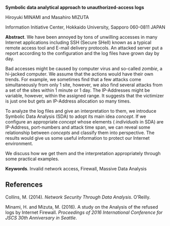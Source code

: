 <span>**Symbolic data analytical approach to unauthorized-access
logs**</span>

Hiroyuki MINAMI and Masahiro MIZUTA

Information Initiative Center, Hokkaido University, Sapporo 060-0811
JAPAN

<span>**Abstract**</span>. We have been annoyed by tons of unwilling
accesses in many Internet applications including SSH (Secure SHell)
known as a typical remote access tool and E-mail delivery protocols. An
attacked server put a report according to the configuration and the log
files have grown day by day.

Bad accesses might be caused by computer virus and so-called
<span>*zombie*</span>, a hi-jacked computer. We assume that the actions
would have their own trends. For example, we sometimes find that a few
attacks come simultaneously from only 1 site, however, we also find
several attacks from a set of the sites within 1 minute or 1 day. The
IP-Addresses might be variable, however, within the assigned range. It
suggests that the victimizer is just one but gets an IP-Address
allocation so many times.

To analyze the log files and give an interpretation to them, we
introduce Symbolic Data Analysis (SDA) to adopt its main idea
<span>*concept*</span>. If we configure an appropriate
<span>*concept*</span> whose elements (<span> *individuals*</span> in
SDA) are IP-Address, port-numbers and attack time span, we can reveal
some relationship between <span>*concepts*</span> and classify them into
perspective. The results would give us some useful information to
protect our Internet environment.

We discuss how we get them and the interpretation appropriately through
some practical examples.

<span>**Keywords**</span>. Invalid network access, Firewall, Massive
Data Analysis

References {#references .unnumbered}
----------

Collins, M. (2014). *Network Security Through Data Analysis*. O’Reilly.

Minami, H. and Mizuta, M. (2016). A study on the Analysis of the refused
logs by Internet Firewall. *Proceedings of 2016 International Conference
for JSCS 30th Anniversary in Seattle*.
